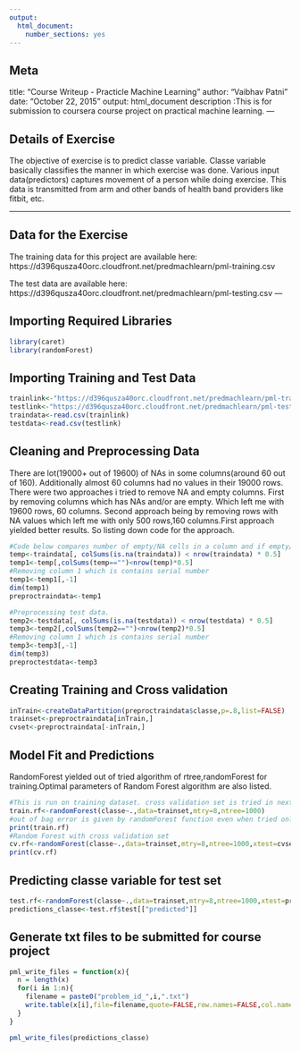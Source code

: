 ```yaml
---
output: 
  html_document: 
    number_sections: yes
---
```

Meta
---
title: "Course Writeup - Practicle Machine Learning"
author: "Vaibhav Patni"
date: "October 22, 2015"
output: html_document
description :This is for submission to coursera course project on practical machine learning.
---

Details of Exercise 
---
The objective of exercise is to predict classe variable. Classe variable basically classifies the manner in which exercise was done. Various input data(predictors) captures movement of a person while doing exercise. This data is transmitted from arm and other bands of health band providers like fitbit, etc.

---

Data for the Exercise 
---
The training data for this project are available here:
https://d396qusza40orc.cloudfront.net/predmachlearn/pml-training.csv

The test data are available here:
https://d396qusza40orc.cloudfront.net/predmachlearn/pml-testing.csv
---

Importing Required Libraries
---
```r
library(caret)
library(randomForest)
```

Importing Training and Test Data
---
```r
trainlink<-"https://d396qusza40orc.cloudfront.net/predmachlearn/pml-training.csv"
testlink<-"https://d396qusza40orc.cloudfront.net/predmachlearn/pml-testing.csv"
traindata<-read.csv(trainlink)
testdata<-read.csv(testlink)
```

Cleaning and Preprocessing Data
---
There are lot(19000+ out of 19600) of NAs in some columns(around 60 out of 160). Additionally almost 60 columns had no values in their 19000 rows. There were two approaches i tried to remove NA and empty columns. First by removing columns which has NAs and/or are empty. Which left me with 19600 rows, 60 columns. Second approach being by removing rows with NA values which left me with only 500 rows,160 columns.First approach yielded better results. So listing down code for the approach.
```r
#Code below compares number of empty/NA cells in a column and if empty/NA cells are more than 50% of total rows then that column is removed from training data set
temp<-traindata[, colSums(is.na(traindata)) < nrow(traindata) * 0.5]
temp1<-temp[,colSums(temp=="")<nrow(temp)*0.5]
#Removing column 1 which is contains serial number
temp1<-temp1[,-1]
dim(temp1)
preproctraindata<-temp1

#Preprocessing test data.
temp2<-testdata[, colSums(is.na(testdata)) < nrow(testdata) * 0.5]
temp3<-temp2[,colSums(temp2=="")<nrow(temp2)*0.5]
#Removing column 1 which is contains serial number
temp3<-temp3[,-1]
dim(temp3)
preproctestdata<-temp3
```

Creating Training and Cross validation
---
```r
inTrain<-createDataPartition(preproctraindata$classe,p=.8,list=FALSE)
trainset<-preproctraindata[inTrain,]
cvset<-preproctraindata[-inTrain,]
```

Model Fit and Predictions
---
RandomForest yielded out of tried algorithm of rtree,randomForest for training.Optimal parameters of Random Forest algorithm are also listed.

```r
#This is run on training dataset. cross validation set is tried in next set.
train.rf<-randomForest(classe~.,data=trainset,mtry=8,ntree=1000)
#out of bag error is given by randomForest function even when tried only with training set.
print(train.rf)
#Random Forest with cross validation set
cv.rf<-randomForest(classe~.,data=trainset,mtry=8,ntree=1000,xtest=cvset[,-59],ytest=cvset[,59])
print(cv.rf)
```

Predicting classe variable for test set
---
```r
test.rf<-randomForest(classe~.,data=trainset,mtry=8,ntree=1000,xtest=preproctestdata[,-59])
predictions_classe<-test.rf$test[["predicted"]]
```

Generate txt files to be submitted for course project
---
```r
pml_write_files = function(x){
  n = length(x)
  for(i in 1:n){
    filename = paste0("problem_id_",i,".txt")
    write.table(x[i],file=filename,quote=FALSE,row.names=FALSE,col.names=FALSE)
  }
}

pml_write_files(predictions_classe)
```

